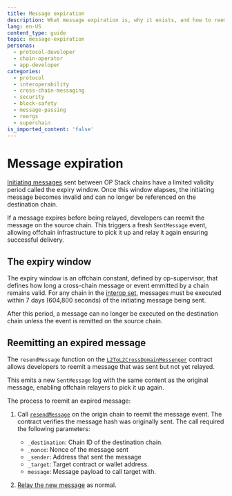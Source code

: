 ```yaml
---
title: Message expiration
description: What message expiration is, why it exists, and how to reemit a previously sent message if it has expired and was never relayed.
lang: en-US
content_type: guide
topic: message-expiration
personas:
  - protocol-developer
  - chain-operator
  - app-developer
categories:
  - protocol
  - interoperability
  - cross-chain-messaging
  - security
  - block-safety
  - message-passing
  - reorgs
  - superchain
is_imported_content: 'false'
---
```


# Message expiration

[Initiating messages](/interop/message-passing) sent between OP Stack chains have a limited validity period called the expiry window. Once this window elapses, the initiating message becomes invalid and can no longer be referenced on the destination chain.

If a message expires before being relayed, developers can reemit the message on the source chain. This triggers a fresh `SentMessage` event, allowing offchain infrastructure to pick it up and relay it again ensuring successful delivery.

## The expiry window

The expiry window is an offchain constant, defined by op-supervisor, that defines how long a cross-chain message or event emmitted by a chain remains valid. For any chain in the [interop set](/interop/explainer), messages must be executed within 7 days (604,800 seconds) of the initiating message being sent.

After this period, a message can no longer be executed on the destination chain unless the event is remitted on the source chain.

## Reemitting an expired message

The `resendMessage` function on the [`L2ToL2CrossDomainMessenger`](/interop/message-passing) contract allows developers to reemit a message that was sent but not yet relayed.

This emits a new `SentMessage` log with the same content as the original message, enabling offchain relayers to pick it up again.

The process to reemit an expired message:

1.  Call [`resendMessage`](https://github.com/ethereum-optimism/optimism/blob/a979a9444dbb482843f2a42f437ced54a8ac1053/packages/contracts-bedrock/interfaces/L2/IL2ToL2CrossDomainMessenger.sol#L110-L128) on the origin chain to reemit the message event. The contract verifies the message hash was originally sent. The call required the following parameters:

    *   `_destination`: Chain ID of the destination chain.
    *   `_nonce`: Nonce of the message sent
    *   `_sender`: Address that sent the message
    *   `_target`: Target contract or wallet address.
    *   `message`: Message payload to call target with.

2.  [Relay the new message](/interop/message-passing) as normal.
